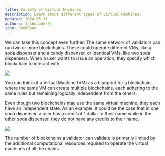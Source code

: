 ```yaml
---
title: Variety of Virtual Machines
description: Learn about different types of Virtual Machines.
updated: 2024-05-31
authors: [ashucoder9]
icon: BookOpen
---
```


We can take this concept even further: The same network of validators can run two or more blockchains. These could operate different VMs, like a soda dispenser and a candy dispenser, or identical VMs, like two soda dispensers. When a user wants to issue an operation, they specify which blockchain to interact with.

![](/course-images/avalanche-fundamentals/30.png)

You can think of a Virtual Machine (VM) as a blueprint for a blockchain, where the same VM can create multiple blockchains, each adhering to the same rules but remaining logically independent from the others. 

Even though two blockchains may use the same virtual machine, they each have an independent state. As an example, it could be the case that in one soda dispenser, a user has a credit of 1 dollar to their name while in the other soda dispenser, they do not have any credits to their name.

![](/course-images/avalanche-fundamentals/31.png)

The number of blockchains a validator can validate is primarily limited by the additional computational resources required to operate the virtual machines of all the chains.

<Quiz quizId="114"/>